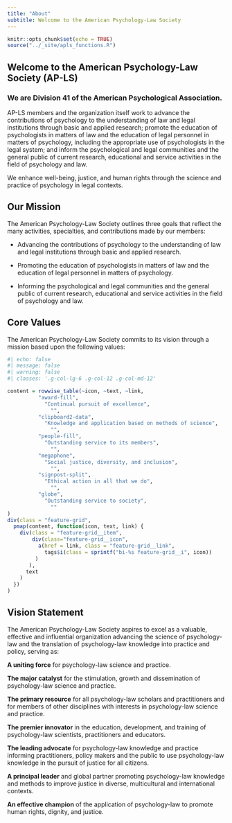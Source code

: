 ```yaml
---
title: "About"
subtitle: Welcome to the American Psychology-Law Society 
---
```


```r
knitr::opts_chunk$set(echo = TRUE)
source("../_site/apls_functions.R")
```

## Welcome to the American Psychology-Law Society (AP-LS)

### We are Division 41 of the American Psychological Association. 

AP-LS members and the organization itself work to advance the contributions of psychology to the understanding of law and legal institutions through basic and applied research; promote the education of psychologists in matters of law and the education of legal personnel in matters of psychology, including the appropriate use of psychologists in the legal system; and inform the psychological and legal communities and the general public of current research, educational and service activities in the field of psychology and law.

We enhance well-being, justice, and human rights through the science and practice of psychology in legal contexts.

## Our Mission

The American Psychology-Law Society outlines three goals that reflect the many activities, specialties, and contributions made by our members:

- Advancing the contributions of psychology to the understanding of law and legal institutions through basic and applied research.

- Promoting the education of psychologists in matters of law and the education of legal personnel in matters of psychology.

- Informing the psychological and legal communities and the general public of current research, educational and service activities in the field of psychology and law.

## Core Values

The American Psychology-Law Society commits to its vision through a mission based upon the following values:

```r
#| echo: false
#| message: false
#| warning: false
#| classes: '.g-col-lg-6 .g-col-12 .g-col-md-12'

content = rowwise_table(~icon, ~text, ~link,
          "award-fill",
            "Continual pursuit of excellence", 
              "",
          "clipboard2-data",          
            "Knowledge and application based on methods of science",
              "",
          "people-fill",          
            "Outstanding service to its members",
              "",
          "megaphone",      
            "Social justice, diversity, and inclusion",              
              "",
          "signpost-split",        
            "Ethical action in all that we do",                   
              "",
          "globe",
            "Outstanding service to society",
              ""
)
div(class = "feature-grid",
  pmap(content, function(icon, text, link) {
    div(class = "feature-grid__item",
        div(class="feature-grid__icon",
          a(href = link, class = "feature-grid__link",
            tags$i(class = sprintf("bi-%s feature-grid__i", icon))
         )
       ),
      text
    )
  })
)
```

## Vision Statement

The American Psychology-Law Society aspires to excel as a valuable, effective and influential organization advancing the science of psychology-law and the translation of psychology-law knowledge into practice and policy, serving as:

**A uniting force** for psychology-law science and practice.

**The major catalyst** for the stimulation, growth and dissemination of psychology-law science and practice.

**The primary resource** for all psychology-law scholars and practitioners and for members of other disciplines with interests in psychology-law science and practice.

**The premier innovator** in the education, development, and training of psychology-law scientists, practitioners and educators.

**The leading advocate** for psychology-law knowledge and practice informing practitioners, policy makers and the public to use psychology-law knowledge in the pursuit of justice for all citizens.

**A principal leader** and global partner promoting psychology-law knowledge and methods to improve justice in diverse, multicultural and international contexts.

**An effective champion** of the application of psychology-law to promote human rights, dignity, and justice.